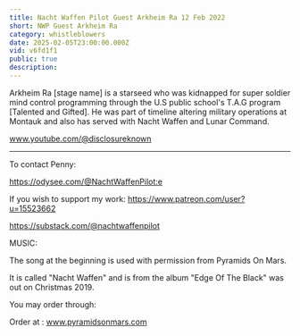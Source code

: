 ```yaml
---
title: Nacht Waffen Pilot Guest Arkheim Ra 12 Feb 2022
short: NWP Guest Arkheim Ra
category: whistleblowers
date: 2025-02-05T23:00:00.000Z
vid: v6fd1f1
public: true
description:
---
```

Arkheim Ra [stage name] is a starseed who was kidnapped for super soldier mind control programming through the U.S public school's T.A.G program [Talented and Gifted]. He was part of timeline altering military operations at Montauk and also has served with Nacht Waffen and Lunar Command.

www.youtube.com/@disclosureknown
***
To contact Penny:

https://odysee.com/@NachtWaffenPilot:e

If you wish to support my work: https://www.patreon.com/user?u=15523662

https://substack.com/@nachtwaffenpilot

MUSIC:

The song at the beginning is used with permission from Pyramids On Mars.

It is called "Nacht Waffen" and is from the album "Edge Of The Black" was out on Christmas 2019.

You may order through:

Order at : www.pyramidsonmars.com
